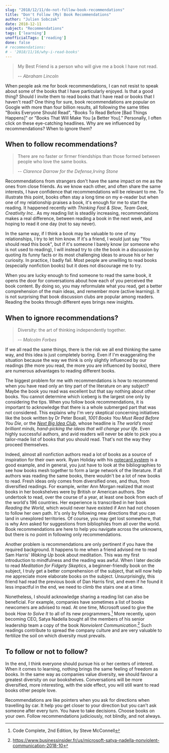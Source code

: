 ```yaml
---
slug: "2018/12/11/do-not-follow-book-recommendations"
title: "Don't Follow (My) Book Recommendations"
author: "Julien Sobczak"
date: 2018-12-11
subject: "Recommendations"
tags: ['learning']
unofficialTags: ['reading']
done: false
# recommendations:
# - '2018/11/16/why-i-read-books'
---
```



> My Best Friend is a person who will give me a book I have not read.
>
> -- <cite>Abraham Lincoln</cite>

<Lead>
When people ask me for book recommendations, I can not resist to speak about some of the books that I have particularly enjoyed. Is that a good thing? Should I invite them to read books that I have read or books that I haven't read?
</Lead>

<Lead>
One thing for sure, book recommendations are popular on Google with more than four billion results, all following the same titles "Books Everyone Should Read", "Books To Read Before [Bad Things Happens]" or "Books That Will Make You [a Better You]." Personally, I often click on these eye-catching headlines. Why are we influenced by recommendations? When to ignore them?
</Lead>


## When to follow recommendations?

> There are no faster or firmer friendships than those formed between people who love the same books.
>
> -- <cite>Clarence Darrow for the Defense,Irving Stone</cite>

Recommendations from strangers don't have the same impact on me as the ones from close friends. As we know each other, and often share the same interests, I have confidence that recommendations will be relevant to me. To illustrate this point, books often stay a long time on my e-reader but when one of my relationship praises a book, it's enough for me to start the reading. It happened recently with _Thinking Fast & Slow_, _Team Geek_, _Creativity Inc._. As my reading list is steadily increasing, recommendations makes a real difference, between reading a book in the next week, and hoping to read it one day (not to say never).

In the same way, if I think a book may be valuable to one of my relationships, I try to let him know. If it's a friend, I would just say "You should read this book", but if it's someone I barely know (or someone who is not used to reading), I will instead try to cite the book in a discussion by quoting its funny facts or its most challenging ideas to arouse his or her curiosity. In practice, I badly fail. Most people are unwilling to read books (especially nonfiction books) but it does not discourage me to try.

When you are lucky enough to find someone to read the same book, it opens the door for conversations about how each of you perceived the book content. By doing so, you may reformulate what you read, get a better comprehension of the main ideas, and remember more (active learning). It is not surprising that book discussion clubs are popular among readers. Reading the books through different eyes brings new insights.


## When to ignore recommendations?

> Diversity: the art of thinking independently together.
>
> -- <cite>Malcolm Forbes</cite>

If we all read the same things, there is the risk we all end thinking the same way, and this idea is just completely boring. Even if I'm exaggerating the situation because the way we think is only slightly influenced by our readings (the more you read, the more you are influenced by books), there are numerous advantages to reading different books.

The biggest problem for me with recommendations is how to recommend when you have read only an tiny part of the literature on any subject? Maybe the book you read was excellent but that say nothing about other books. You cannot determine which iceberg is the largest one only by considering the tips. When you follow book recommendations, it is important to acknowledge that there is a whole submerged part that was not considered. This explains why I'm very skeptical concerning initiatives like the book written by Dr Peter Boxall, _1001 Books You Must Read Before You Die_, or the [_Next Big Idea Club_](https://www.nextbigideaclub.com), whose headline is _The world’s most brilliant minds, hand-picking the ideas that will change your life_. Even highly successful authors, and avid readers will never be able to pick you a tailor-made list of books that you should read. That's not the way they proceed themselves.

Indeed, almost all nonfiction authors read a lot of books as a source of inspiration for their own work. Ryan Holiday with his [notecard system](https://ryanholiday.net/the-notecard-system-the-key-for-remembering-organizing-and-using-everything-you-read/) is a good example, and in general, you just have to look at the bibliographies to see how books mesh together to form a large network of the literature. If all authors was reading the same books, there wouldn't be a lot of new books to read. Fresh ideas only comes from diversified ones, and thus, from diversified readings. For example, writer Ann Morgan realized that most books in her bookshelves were by British or American authors. She undertook to read, over the course of a year, at least one book from each of the world's 196 countries. Her experience is transcribed in her book _Reading the World_, which would never have existed if Ann had not chosen to follow her own path. It's only by following new directions that you can land in unexplored territories. Of course, you may get lost somewhere, that is why Ann asked for suggestions from bibliophiles from all over the world. Book recommendations are here to help you navigate across the unknowns, but there is no point in following only recommendations.

Another problem is recommendations are only pertinent if you have the required background. It happens to me when a friend advised me to read Sam Harris' _Waking Up_ book about meditation. This was my first introduction to mindfulness and the reading was awful. When I later decide to read _Meditation for Fidgety Skeptics_, a beginner-friendly book on the subject, I truly get a better comprehension of the subject, that will now help me appreciate more elaborate books on the subject. Unsurprisingly, this friend had read the previous book of Dan Harris first, and even if he found it less impactful in the end, we need to climb the stairs one at a time.

Nonetheless, I should acknowledge sharing a reading list can also be beneficial. For example, companies have sometimes a list of books newcomers are advised to read. At one time, Microsoft used to give the book _How to Solve It_ to all of its new programmers.[^1] More recently, upon becoming CEO, Satya Nadella bought all the members of his senior leadership team a copy of the book _Nonviolent Communication_.[^2] Such readings contribute to spread the company culture and are very valuable to fertilize the soil on which diversity must prevails.


## To follow or not to follow?

In the end, I think everyone should pursue his or her centers of interest. When it comes to learning, nothing brings the same feeling of freedom as books. In the same way as companies value diversity, we should favour a greatest diversity on our bookshelves. Conversations will be more diversified, more interesting, with the side effect, you will still want to read books other people love.

Recommendations are like pointers when you ask for directions when travelling by car. It help you get closer to your direction but you can't ask someone after every turn. You have to take decisions. Choose books on your own. Follow recommendations judiciously, not blindly, and not always.


[^1]: Code Complete, 2nd Edition, by Steve McConnell
[^2]: https://www.businessinsider.fr/us/microsoft-satya-nadella-nonviolent-communication-2018-10
